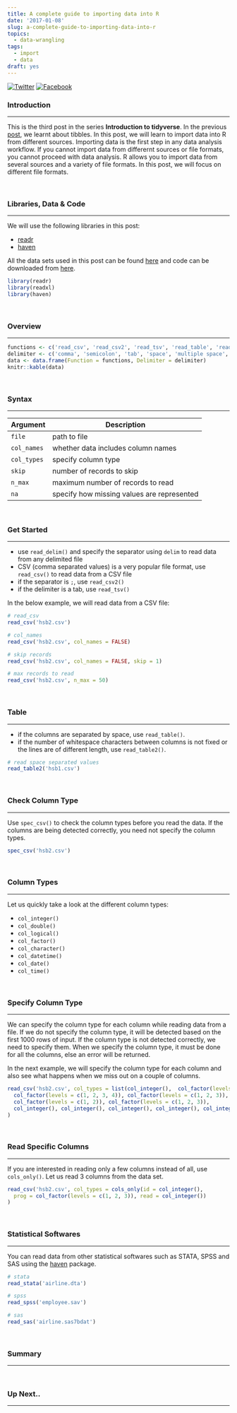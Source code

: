 ```yaml
---
title: A complete guide to importing data into R
date: '2017-01-08'
slug: a-complete-guide-to-importing-data-into-r
topics:
  - data-wrangling
tags:
  - import
  - data
draft: yes
---
```


<style type="text/css">
.table {
  width: 50%;
}
</style>

[![Twitter](http://i.imgur.com/tXSoThF.png)](https://twitter.com/login?redirect_after_login=%2Fhome%3Fstatus)
[![Facebook](http://i.imgur.com/P3YfQoD.png)](https://www.facebook.com/sharer/sharer.php?u=)

### Introduction

<hr>

This is the third post in the series **Introduction to tidyverse**. In the previous [post](https://rsquaredacademy.github.io/blog/post/introduction-to-tibbles/), we learnt about tibbles. In this post, we will learn to import data into R from different sources. Importing data is the first step in any data analysis workflow. If you cannot import data from differernt sources or file formats, you cannot proceed with data analysis. R allows you to import data from several sources and a variety of file formats. In this post, we will focus on different file formats. 

<br>

### Libraries, Data & Code

<hr>

We will use the following libraries in this post:

- [readr](http://readr.tidyverse.org/)
- [haven](http://haven.tidyverse.org/)

All the data sets used in this post can be found [here](https://github.com/rsquaredacademy/datasets) and code can be downloaded from [here]().

```r
library(readr)
library(readxl)
library(haven)
```

<br>

### Overview

<hr>

```r
functions <- c('read_csv', 'read_csv2', 'read_tsv', 'read_table', 'read_table2', 'read_delim')
delimiter <- c('comma', 'semicolon', 'tab', 'space', 'multiple space', 'specify delim')
data <- data.frame(Function = functions, Delimiter = delimiter)
knitr::kable(data)
```

<br>

### Syntax

<hr>

Argument     | Description
------------ | ---------
`file`       | path to file
`col_names`  | whether data includes column names
`col_types`  | specify column type
`skip`       | number of records to skip
`n_max`      | maximum number of records to read
`na`         | specify how missing values are represented

<br>

### Get Started

<hr>

- use `read_delim()` and specify the separator using `delim` to read data from any delimited file
- CSV (comma separated values) is a very popular file format, use `read_csv()` to read data from a CSV file
- if the separator is `;`, use `read_csv2()` 
- if the delimiter is a tab, use `read_tsv()` 

In the below example, we will read data from a CSV file:

```r
# read_csv
read_csv('hsb2.csv')

# col_names
read_csv('hsb2.csv', col_names = FALSE)

# skip records
read_csv('hsb2.csv', col_names = FALSE, skip = 1)

# max records to read
read_csv('hsb2.csv', n_max = 50)
```

<br>

### Table

<hr>

- if the columns are separated by space, use `read_table()`. 
- if the number of whitespace characters between columns is not fixed or the lines are of different length, use `read_table2()`.

```r
# read space separated values
read_table2('hsb1.csv')
```

<br>

### Check Column Type

<hr>

Use `spec_csv()` to check the column types before you read the data. If the columns are being detected correctly, you need not specify the column types.

```r
spec_csv('hsb2.csv')
```

<br>

### Column Types

<hr>

Let us quickly take a look at the different column types:

- `col_integer()`
- `col_double()`
- `col_logical()`
- `col_factor()`
- `col_character()`
- `col_datetime()`
- `col_date()`
- `col_time()`

<br>

### Specify Column Type

<hr>

We can specify the column type for each column while reading data from a file. If we do not specify the column type, it will be detected based on the first 1000 rows of input. If the column type is not detected correctly, we need to specify them. When we specify the column type, it must be done for all the columns, else an error will be returned. 


In the next example, we will specify the column type for each column and also see what happens when we miss out on a couple of columns.

```r
read_csv('hsb2.csv', col_types = list(col_integer(),  col_factor(levels = c(0, 1)), 
  col_factor(levels = c(1, 2, 3, 4)), col_factor(levels = c(1, 2, 3)), 
  col_factor(levels = c(1, 2)), col_factor(levels = c(1, 2, 3)),
  col_integer(), col_integer(), col_integer(), col_integer(), col_integer())            
)
```

<br>

### Read Specific Columns

<hr>

If you are interested in reading only a few columns instead of all, use `cols_only()`. Let us read 3 columns from the data set.

```r
read_csv('hsb2.csv', col_types = cols_only(id = col_integer(),
  prog = col_factor(levels = c(1, 2, 3)), read = col_integer())
)
```

<br>

### Statistical Softwares

<hr>

You can read data from other statistical softwares such as STATA, SPSS and SAS using the [haven](http://haven.tidyverse.org/) package.

```r
# stata
read_stata('airline.dta')

# spss
read_spss('employee.sav')

# sas 
read_sas('airline.sas7bdat')
```

<br>

### Summary

<hr>

<br>

### Up Next..

<hr>

<br>
